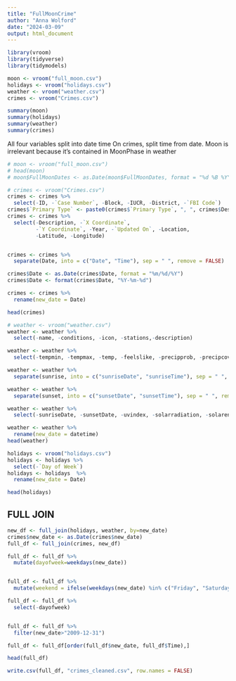 ```yaml
---
title: "FullMoonCrime"
author: "Anna Wolford"
date: "2024-03-09"
output: html_document
---
```


```r
library(vroom)
library(tidyverse)
library(tidymodels)
```

```r
moon <- vroom("full_moon.csv")
holidays <- vroom("holidays.csv")
weather <- vroom("weather.csv")
crimes <- vroom("Crimes.csv")
```

```r
summary(moon)
summary(holidays)
summary(weather)
summary(crimes)
```

All four variables split into date time <!-- CREATE A datetime VARIABLE Y M D -->
On crimes, split time from date.
Moon is irrelevant because it's contained in MoonPhase in weather 

```r
# moon <- vroom("full_moon.csv")
# head(moon)
# moon$FullMoonDates <- as.Date(moon$FullMoonDates, format = "%d %B %Y")

```


```r
# crimes <- vroom("Crimes.csv")
crimes <- crimes %>%
  select(-ID, -`Case Number`, -Block, -IUCR, -District, -`FBI Code`)
crimes$`Primary Type` <- paste0(crimes$`Primary Type`, ", ", crimes$Description)
crimes <- crimes %>%
  select(-Description, -`X Coordinate`,
         -`Y Coordinate`, -Year, -`Updated On`, -Location,
         -Latitude, -Longitude)


crimes <- crimes %>%
  separate(Date, into = c("Date", "Time"), sep = " ", remove = FALSE)

crimes$Date <- as.Date(crimes$Date, format = "%m/%d/%Y")
crimes$Date <- format(crimes$Date, "%Y-%m-%d")

crimes <- crimes %>% 
  rename(new_date = Date)

head(crimes)
```

```r
# weather <- vroom("weather.csv")
weather <- weather %>%
  select(-name, -conditions, -icon, -stations,-description)

weather <- weather %>%
  select(-tempmin, -tempmax, -temp, -feelslike, -precipprob, -precipcover)

weather <- weather %>%
  separate(sunrise, into = c("sunriseDate", "sunriseTime"), sep = " ", remove = TRUE)

weather <- weather %>%
  separate(sunset, into = c("sunsetDate", "sunsetTime"), sep = " ", remove = TRUE)

weather <- weather %>%
  select(-sunriseDate, -sunsetDate, -uvindex, -solarradiation, -solarenergy, -severerisk, -sealevelpressure, -winddir)

weather <- weather %>% 
  rename(new_date = datetime)
head(weather)
```
```r
holidays <- vroom("holidays.csv")
holidays <- holidays %>%
  select(-`Day of Week`)
holidays <- holidays  %>% 
  rename(new_date = Date)

head(holidays)


```

## FULL JOIN 
```r
new_df <- full_join(holidays, weather, by=new_date)
crimes$new_date <- as.Date(crimes$new_date)
full_df <- full_join(crimes, new_df)

full_df <- full_df %>%
  mutate(dayofweek=weekdays(new_date))


full_df <- full_df %>%
  mutate(weekend = ifelse(weekdays(new_date) %in% c("Friday", "Saturday", "Sunday"), 1, 0))

full_df <- full_df %>%
  select(-dayofweek)


full_df <- full_df %>%
  filter(new_date>"2009-12-31") 

full_df <- full_df[order(full_df$new_date, full_df$Time),]

head(full_df)
```
```r
write.csv(full_df, "crimes_cleaned.csv", row.names = FALSE)
```


